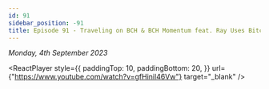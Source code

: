 ```yaml
---
id: 91
sidebar_position: -91
title: Episode 91 - Traveling on BCH & BCH Momentum feat. Ray Uses Bitcoin Cash
---
```



_Monday, 4th September 2023_

<ReactPlayer
  style={{
    paddingTop: 10,
    paddingBottom: 20,
  }}
  url={"https://www.youtube.com/watch?v=gfHinil46Vw"}
  target="_blank"
/>
